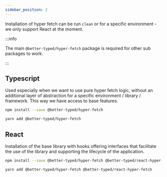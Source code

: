```yaml
---
sidebar_position: 2
---
```



Installation of hyper fetch can be run `clean` or for a specific environment - we only support React at the moment.

:::info

The main `@better-typed/hyper-fetch` package is required for other sub packages to work.

:::

## Typescript

Used especially when we want to use pure hyper fetch logic, without an additional layer of abstraction for a specific
environment / library / framework. This way we have access to base features.

<Tabs>
  <TabItem value="Npm" label="Npm" default>

```bash npm2yarn
npm install --save @better-typed/hyper-fetch
```

  </TabItem>
  <TabItem value="Yarn" label="Yarn">

```bash npm2yarn
yarn add @better-typed/hyper-fetch
```

  </TabItem>
</Tabs>

## React

Installation of the base library with hooks offering interfaces that facilitate the use of the library and supporting
the lifecycle of the application.

<Tabs>
  <TabItem value="Npm" label="Npm" default>

```bash npm2yarn
npm install --save @better-typed/hyper-fetch @better-typed/react-hyper-fetch
```

  </TabItem>
  <TabItem value="Yarn" label="Yarn">

```bash npm2yarn
yarn add @better-typed/hyper-fetch @better-typed/react-hyper-fetch
```

  </TabItem>
</Tabs>
